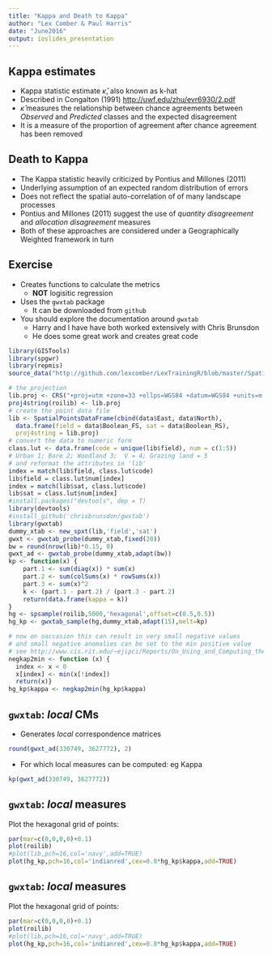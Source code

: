 ```yaml
---
title: "Kappa and Death to Kappa"
author: "Lex Comber & Paul Harris"
date: "June2016"
output: ioslides_presentation
---
```


## Kappa estimates
- Kappa statistic estimate $\hat{\kappa}$, also known as k-hat 
- Described in Congalton (1991)  [http://uwf.edu/zhu/evr6930/2.pdf](http://uwf.edu/zhu/evr6930/2.pdf) 
- $\hat{\kappa}$ measures the relationship between chance agreements between *Observed* and *Predicted* classes and the expected disagreement
- It is a measure of the proportion of agreement after chance agreement has been removed 

## Death to Kappa 
- The Kappa statistic heavily criticized by Pontius and Millones (2011)
- Underlying assumption of an expected random distribution of errors 
- Does not reflect the spatial auto-correlation of of many landscape processes 
- Pontius and Millones (2011) suggest the use of *quantity disagreement* and *allocation disagreement* measures
- Both of these approaches are considered under a Geographically Weighted framework in turn

## Exercise 
- Creates functions to calculate the metrics 
    - **NOT** logisitic regression
- Uses the `gwxtab` package 
    - It can be downloaded from `github` 
- You should explore the documentation around `gwxtab` 
    - Harry and I have have both worked extensively with Chris Brunsdon 
    - He does some great work and creates great code

```r
library(GISTools)
library(spgwr)
library(repmis)
source_data("http://github.com/lexcomber/LexTrainingR/blob/master/SpatialAccuracy.RData?raw=True")
```

```r
# the projection
lib.proj <- CRS("+proj=utm +zone=33 +ellps=WGS84 +datum=WGS84 +units=m +no_defs ") 
proj4string(roilib) <- lib.proj
# create the point data file
lib <- SpatialPointsDataFrame(cbind(data$East, data$North), 
  data.frame(field = data$Boolean_FS, sat = data$Boolean_RS), 
  proj4string = lib.proj)
# convert the data to numeric form
class.lut <- data.frame(code = unique(lib$field), num = c(1:5))
# Urban 1; Bare 2; Woodland 3;  V = 4; Grazing land = 5
# and reformat the attributes in 'lib'
index = match(lib$field, class.lut$code)
lib$field = class.lut$num[index]
index = match(lib$sat, class.lut$code)
lib$sat = class.lut$num[index]
#install.packages("devtools", dep = T)
library(devtools)
#install_github('chrisbrunsdon/gwxtab')  
library(gwxtab)
dummy_xtab <- new_spxt(lib,'field','sat')
gwxt <- gwxtab_probe(dummy_xtab,fixed(20))
bw = round(nrow(lib)*0.15, 0)
gwxt_ad <- gwxtab_probe(dummy_xtab,adapt(bw))
kp <- function(x) {
	part.1 <- sum(diag(x)) * sum(x)
	part.2 <- sum(colSums(x) * rowSums(x))
	part.3 <- sum(x)^2
	k <- (part.1 - part.2) / (part.3 - part.2)
	return(data.frame(kappa = k))
}
hg <- spsample(roilib,5000,'hexagonal',offset=c(0.5,0.5))
hg_kp <- gwxtab_sample(hg,dummy_xtab,adapt(15),melt=kp)

# now on oaccasion this can result in very small negative values
# and small negative anomalies can be set to the min positive value
# see http://www.cis.rit.edu/~ejipci/Reports/On_Using_and_Computing_the_Kappa_Statistic.pdf
negkap2min <- function (x) {
  index <- x < 0
  x[index] <- min(x[!index])
  return(x)}
hg_kp$kappa <- negkap2min(hg_kp$kappa)
```

## `gwxtab`: *local* CMs 
- Generates *local* correspondence matrices
```r
round(gwxt_ad(330749, 3627772), 2)
```
- For which local measures can be computed: eg Kappa
```r
kp(gwxt_ad(330749, 3627772))
```

## `gwxtab`: *local* measures
Plot the hexagonal grid of points:
```r
par(mar=c(0,0,0,0)+0.1)
plot(roilib)
#plot(lib,pch=16,col='navy',add=TRUE)
plot(hg_kp,pch=16,col='indianred',cex=0.8*hg_kp$kappa,add=TRUE)
```

## `gwxtab`: *local* measures
Plot the hexagonal grid of points:
```r
par(mar=c(0,0,0,0)+0.1)
plot(roilib)
#plot(lib,pch=16,col='navy',add=TRUE)
plot(hg_kp,pch=16,col='indianred',cex=0.8*hg_kp$kappa,add=TRUE)
```



